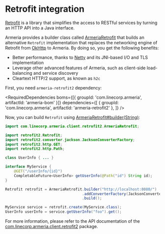 # Retrofit integration

[Retrofit](https://square.github.io/retrofit/) is a library that simplifies the access to RESTful services
by turning an HTTP API into a Java interface.

Armeria provides a builder class called [ArmeriaRetrofit](type) that builds an alternative
`Retrofit` implementation that replaces the networking engine of Retrofit from [OkHttp](https://square.github.io/okhttp/)
to Armeria. By doing so, you get the following benefits:
- Better performance, thanks to [Netty](https://netty.io/) and its JNI-based I/O and TLS implementation
- Leverage other advanced features of Armeria, such as client-side load-balancing and service discovery
- Cleartext HTTP/2 support, as known as `h2c`

First, you need `armeria-retrofit2` dependency:

<RequiredDependencies
  boms={[{ groupId: 'com.linecorp.armeria', artifactId: 'armeria-bom' }]}
  dependencies={[
    { groupId: 'com.linecorp.armeria', artifactId: 'armeria-retrofit2' },
  ]}
/>

Now, you can build `Retrofit` using [ArmeriaRetrofit#builder(String)](type):

```java
import com.linecorp.armeria.client.retrofit2.ArmeriaRetrofit;

import retrofit2.Retrofit;
import retrofit2.converter.jackson.JacksonConverterFactory;
import retrofit2.http.GET;
import retrofit2.http.Path;

class UserInfo { ... }

interface MyService {
    @GET("/userInfo/{id}")
    CompletableFuture<UserInfo> getUserInfo(@Path("id") String id);
}

Retrofit retrofit = ArmeriaRetrofit.builder("http://localhost:8080/")
                                   .addConverterFactory(JacksonConverterFactory.create())
                                   .build();

MyService service = retrofit.create(MyService.class);
UserInfo userInfo = service.getUserInfo("foo").get();
```

For more information, please refer to the API documentation of the
[com.linecorp.armeria.client.retrofit2](https://javadoc.io/doc/com.linecorp.armeria/armeria-javadoc/latest/com/linecorp/armeria/client/retrofit2/package-summary.html) package.
